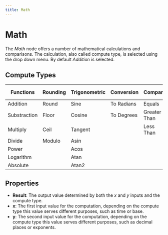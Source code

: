```yaml
---
title: Math
---
```


# Math

The _Math_ node offers a number of mathematical calculations and comparisons. The calculation, also called compute type, is selected using the drop down menu. By default _Addition_ is selected.

## Compute Types

| Functions    | Rounding | Trigonometric | Conversion | Compare      | Logical Operators |
| ------------ | -------- | ------------- | ---------- | ------------ | ----------------- |
| Addition     | Round    | Sine          | To Radians | Equals       | AND               |
| Substraction | Floor    | Cosine        | To Degrees | Greater Than | OR                |
| Multiply     | Ceil     | Tangent       |            | Less Than    | XOR               |
| Divide       | Modulo   | Asin          |            |              | NOT               |
| Power        |          | Acos          |            |              | NAND              |
| Logarithm    |          | Atan          |            |              | NOR               |
| Absolute     |          | Atan2         |            |              | XNOR              |

## Properties

- **Result**: The output value determined by both the _x_ and _y_ inputs and the compute type.
- **x**: The first input value for the computation, depending on the compute type this value serves different purposes, such as time or base.
- **y**: The second input value for the computation, depending on the compute type this value serves different purposes, such as decimal places or exponents.

<DocsNodeEditor type="Math" />

